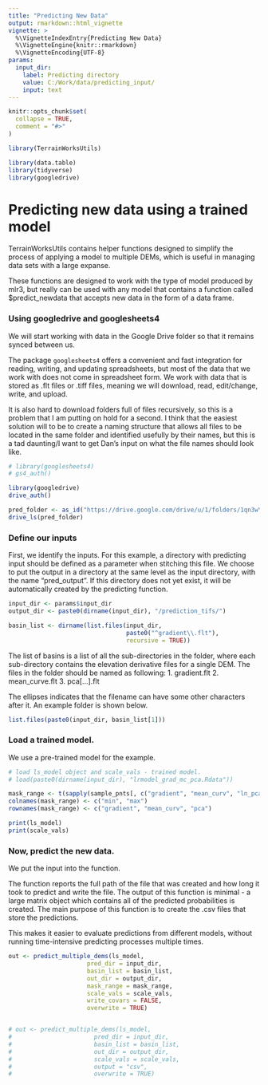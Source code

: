 ```yaml
---
title: "Predicting New Data"
output: rmarkdown::html_vignette
vignette: >
  %\VignetteIndexEntry{Predicting New Data}
  %\VignetteEngine{knitr::rmarkdown}
  %\VignetteEncoding{UTF-8}
params: 
  input_dir: 
    label: Predicting directory
    value: C:/Work/data/predicting_input/
    input: text
---
```

```r
knitr::opts_chunk$set(
  collapse = TRUE,
  comment = "#>"
)
```

```r
library(TerrainWorksUtils)

library(data.table)
library(tidyverse)
library(googledrive)
```

# Predicting new data using a trained model

TerrainWorksUtils contains helper functions designed to simplify the process of applying a model to multiple DEMs, which is useful in managing data sets with a large expanse. 

These functions are designed to work with the type of model produced by mlr3, but really can be used with any model that contains a function called $predict_newdata that accepts new data in the form of a data frame. 

### Using googledrive and googlesheets4

We will start working with data in the Google Drive folder so that it remains synced between us. 

The package `googlesheets4` offers a convenient and fast integration for reading, writing, and updating spreadsheets, but most of the data that we work with does not come in spreadsheet form. We work with data that is stored as .flt files or .tiff files, meaning we will download, read, edit/change, write, and upload. 

It is also hard to download folders full of files recursively, so this is a problem that I am putting on hold for a second. I think that the easiest solution will to be to create a naming structure that allows all files to be located in the same folder and identified usefully by their names, but this is a tad daunting/I want to get Dan's input on what the file names should look like. 


```r
# library(googlesheets4)
# gs4_auth()

library(googledrive)
drive_auth()
```

```r
pred_folder <- as_id("https://drive.google.com/drive/u/1/folders/1qn3wYhEpzDmphBgUriGYhrTlqN4Nj2wY")
drive_ls(pred_folder)

```


### Define our inputs 

First, we identify the inputs. For this example, a directory with predicting input should be defined as a parameter when stitching this file.
We choose to put the output in a directory at the same level as the input directory, with the name "pred_output". If this directory does not yet exist, it will be automatically created by the predicting function. 

```r
input_dir <- params$input_dir
output_dir <- paste0(dirname(input_dir), "/prediction_tifs/")

basin_list <- dirname(list.files(input_dir, 
                                 paste0("^gradient\\.flt"), 
                                 recursive = TRUE))
```

The list of basins is a list of all the sub-directories in the folder, where each sub-directory contains the elevation derivative files for a single DEM. 
The files in the folder should be named as following: 
1. gradient.flt
2. mean_curve.flt
3. pca[...].flt

The ellipses indicates that the filename can have some other characters after it. 
An example folder is shown below. 

```r
list.files(paste0(input_dir, basin_list[1]))
```

### Load a trained model. 

We use a pre-trained model for the example. 

```r

# load ls_model object and scale_vals - trained model.
# load(paste0(dirname(input_dir), "lrmodel_grad_mc_pca.Rdata"))

mask_range <- t(sapply(sample_pnts[, c("gradient", "mean_curv", "ln_pca_k1_48")], range))
colnames(mask_range) <- c("min", "max")
rownames(mask_range) <- c("gradient", "mean_curv", "pca")

print(ls_model)
print(scale_vals)

```

### Now, predict the new data. 

We put the input into the function.

The function reports the full path of the file that was created and how long it took to predict and write the file. 
The output of this function is minimal - a large matrix object which contains all of the predicted probabilities is created. The main purpose of this function is to create the .csv files that store the predictions. 

This makes it easier to evaluate predictions from different models, without running time-intensive predicting processes multiple times. 

```r

out <- predict_multiple_dems(ls_model, 
                      pred_dir = input_dir, 
                      basin_list = basin_list, 
                      out_dir = output_dir, 
                      mask_range = mask_range,
                      scale_vals = scale_vals, 
                      write_covars = FALSE,
                      overwrite = TRUE)


# out <- predict_multiple_dems(ls_model, 
#                       pred_dir = input_dir, 
#                       basin_list = basin_list, 
#                       out_dir = output_dir, 
#                       scale_vals = scale_vals, 
#                       output = "csv", 
#                       overwrite = TRUE)


```

